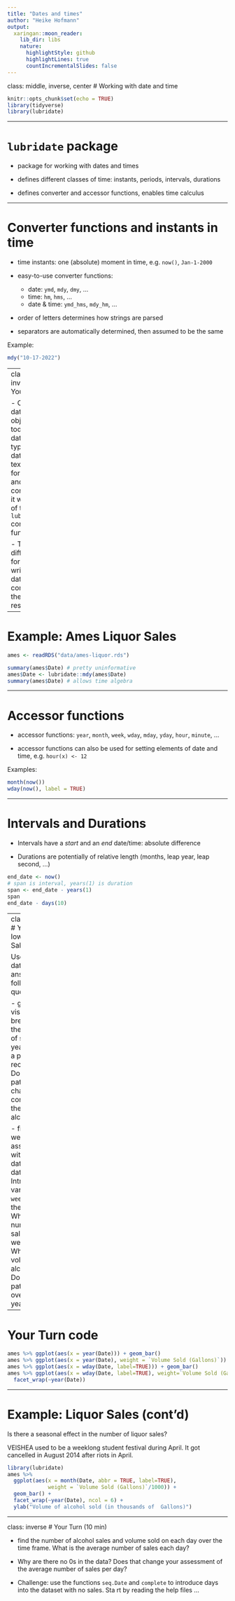 ```yaml
---
title: "Dates and times"
author: "Heike Hofmann"
output:
  xaringan::moon_reader:
    lib_dir: libs
    nature:
      highlightStyle: github
      highlightLines: true
      countIncrementalSlides: false
---
```

class: middle, inverse, center
# Working with date and time

```r
knitr::opts_chunk$set(echo = TRUE)
library(tidyverse)
library(lubridate)
```


---

# `lubridate` package

- package for working with dates and times

- defines different classes of time: instants, periods, intervals, durations

- defines converter and accessor functions, enables time calculus

---

# Converter functions and instants in time

- time instants: one (absolute) moment in time, e.g. `now()`, `Jan-1-2000`

- easy-to-use converter functions: 
    - date: `ymd`, `mdy`, `dmy`, ...
    - time: `hm`, `hms`, ...
    - date & time: `ymd_hms`, `mdy_hm`, ...

- order of letters determines how strings are parsed

- separators are automatically determined, then assumed to be the same

Example:
```r
mdy("10-17-2022")
```

---
class: inverse
# Your Turn 

- Create date objects for today's date by typing the date in text format and converting it with one of the `lubridate` converter functions. 

- Try different formats of writing the date and compare the end results.

---

# Example: Ames Liquor Sales

```r
ames <- readRDS("data/ames-liquor.rds")

summary(ames$Date) # pretty uninformative 
ames$Date <- lubridate::mdy(ames$Date)
summary(ames$Date) # allows time algebra
```


---

# Accessor functions


- accessor functions: `year`, `month`, `week`, `wday`, `mday`, `yday`, `hour`, `minute`, ...

- accessor functions can also be used for setting elements of date and time, e.g. `hour(x) <- 12`

Examples:

```r
month(now())
wday(now(), label = TRUE)
```

---

# Intervals and Durations

- Intervals have a *start* and an *end* date/time: absolute difference

- Durations are potentially of relative length (months, leap year, leap second, ...)

```r
end_date <- now()
# span is interval, years(1) is duration
span <- end_date - years(1)
span
end_date - days(10)
```


---
class: inverse
# Your Turn: Iowa Liquor Sales (cont'd)

Use the `ames` data  to answer the following questions:

- give a visual breakdown of the number of sales by year. Is there a pattern recognizable? Does that pattern change when considering the volume of alcohol sold?

- find the weekday associated with each date in the data. Introduce a variable `weekday` into the dataset. What is the number of sales by weekday? What is the volume of alcohol sold? Does that pattern hold over the years?

---

# Your Turn code

```r
ames %>% ggplot(aes(x = year(Date))) + geom_bar()
ames %>% ggplot(aes(x = year(Date), weight = `Volume Sold (Gallons)`)) + geom_bar()
ames %>% ggplot(aes(x = wday(Date, label=TRUE))) + geom_bar()
ames %>% ggplot(aes(x = wday(Date, label=TRUE), weight=`Volume Sold (Gallons)`)) + geom_bar() + 
  facet_wrap(~year(Date))
```

---

# Example: Liquor Sales (cont'd)

Is there a seasonal effect in the number of liquor sales?

VEISHEA used to be a weeklong student festival during April. It got cancelled in August 2014 after riots in April. 

```r
library(lubridate)
ames %>% 
  ggplot(aes(x = month(Date, abbr = TRUE, label=TRUE), 
             weight = `Volume Sold (Gallons)`/1000)) + 
  geom_bar() + 
  facet_wrap(~year(Date), ncol = 6) +
  ylab("Volume of alcohol sold (in thousands of  Gallons)")
```

---
class: inverse
# Your Turn (10 min)

- find the number of alcohol sales and volume sold on each day over the time frame. What is the average number of sales each day?

- Why are there no 0s in the data? Does that change your assessment of the average number of sales per day?

- Challenge: use the functions `seq.Date` and `complete`  to introduce days into the dataset with no sales. Sta
rt by reading the help files ... 

<!--
```r
ames %>%
  mutate(
    Date = mdy(Date)
  ) %>%
  complete(Date = seq(from=ymd("2012-01-03"), to =ymd("2022-09-30"), by="day")) %>%
    group_by(Date) %>%
    summarize(n = n()-1) %>% summary()
```
-->

